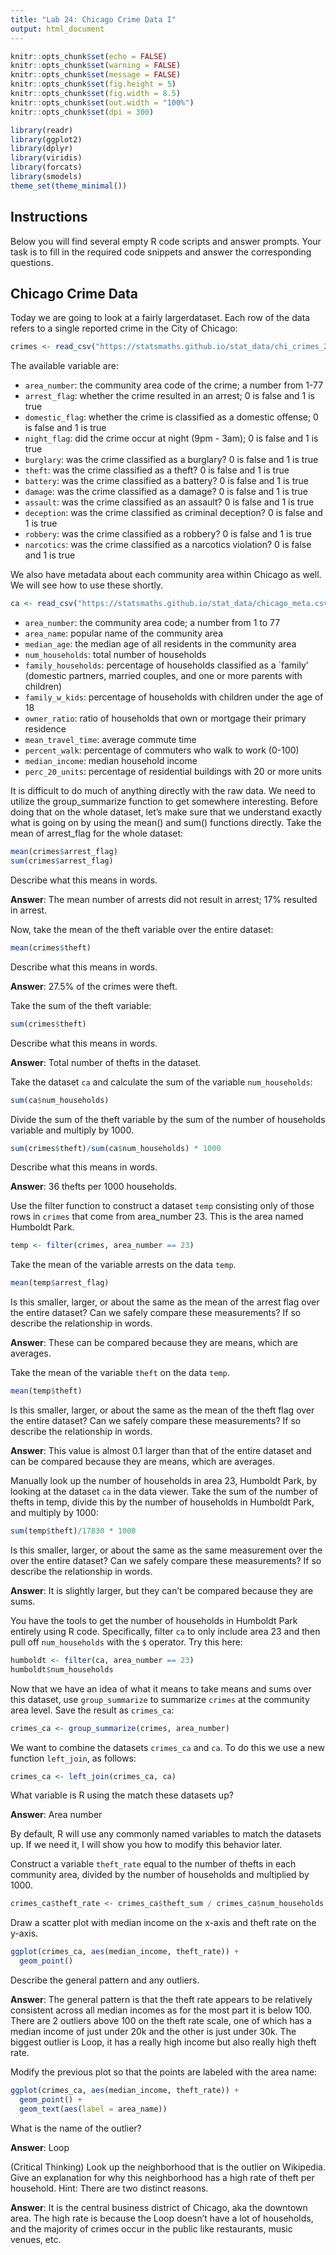 ```yaml
---
title: "Lab 24: Chicago Crime Data I"
output: html_document
---
```


```r
knitr::opts_chunk$set(echo = FALSE)
knitr::opts_chunk$set(warning = FALSE)
knitr::opts_chunk$set(message = FALSE)
knitr::opts_chunk$set(fig.height = 5)
knitr::opts_chunk$set(fig.width = 8.5)
knitr::opts_chunk$set(out.width = "100%")
knitr::opts_chunk$set(dpi = 300)

library(readr)
library(ggplot2)
library(dplyr)
library(viridis)
library(forcats)
library(smodels)
theme_set(theme_minimal())
```

## Instructions

Below you will find several empty R code scripts and answer prompts. Your task
is to fill in the required code snippets and answer the corresponding
questions.

## Chicago Crime Data

Today we are going to look at a fairly largerdataset. Each row
of the data refers to a single reported crime in the City of Chicago:

```r
crimes <- read_csv("https://statsmaths.github.io/stat_data/chi_crimes_2016.csv")
```

The available variable are:

- `area_number`: the community area code of the crime; a number from 1-77
- `arrest_flag`: whether the crime resulted in an arrest; 0 is false and 1 is true                
- `domestic_flag`: whether the crime is classified as a domestic offense; 0 is false and 1 is true                    
- `night_flag`: did the crime occur at night (9pm - 3am); 0 is false and 1 is true               
- `burglary`: was the crime classified as a burglary? 0 is false and 1 is true
- `theft`: was the crime classified as a theft? 0 is false and 1 is true
- `battery`: was the crime classified as a battery? 0 is false and 1 is true
- `damage`: was the crime classified as a damage? 0 is false and 1 is true
- `assault`: was the crime classified as an assault? 0 is false and 1 is true
- `deception`: was the crime classified as criminal deception? 0 is false and 1 is true
- `robbery`: was the crime classified as a robbery? 0 is false and 1 is true
- `narcotics`: was the crime classified as a narcotics violation? 0 is false and 1 is true

We also have metadata about each community area within Chicago as well.
We will see how to use these shortly.

```r
ca <- read_csv("https://statsmaths.github.io/stat_data/chicago_meta.csv")
```

- `area_number`: the community area code; a number from 1 to 77
- `area_name`: popular name of the community area
- `median_age`: the median age of all residents in the community area
- `num_households`: total number of households
- `family_households`: percentage of households classified as a `family'
                     (domestic partners, married couples, and one or more
                     parents with children)
- `family_w_kids`: percentage of households with children under the age of 18                     
- `owner_ratio`: ratio of households that own or mortgage their primary residence                    
- `mean_travel_time`: average commute time
- `percent_walk`: percentage of commuters who walk to work (0-100)
- `median_income`: median household income
- `perc_20_units`: percentage of residential buildings with 20 or more units


It is difficult to do much of anything directly with the raw data. We
need to utilize the group_summarize function to get somewhere interesting.
Before doing that on the whole dataset, let's make sure that we understand
exactly what is going on by using the mean() and sum() functions directly.
Take the mean of arrest_flag for the whole dataset:

```r
mean(crimes$arrest_flag)
sum(crimes$arrest_flag)
```

Describe what this means in words.

**Answer**: The mean number of arrests did not result in arrest; 17% resulted in arrest. 


Now, take the mean of the theft variable over the entire dataset:

```r
mean(crimes$theft)
```

Describe what this means in words.

**Answer**: 27.5% of the crimes were theft. 

Take the sum of the theft variable:

```r
sum(crimes$theft)
```

Describe what this means in words.

**Answer**: Total number of thefts in the dataset.

Take the dataset `ca` and calculate the sum of the variable `num_households`:

```r
sum(ca$num_households)
```

Divide the sum of the theft variable by the sum of the number of
households variable and multiply by 1000.

```r
sum(crimes$theft)/sum(ca$num_households) * 1000
```

Describe what this means in words.

**Answer**: 36 thefts per 1000 households. 

Use the filter function to construct a dataset `temp` consisting only of
those rows in `crimes` that come from area_number 23. This is the area
named Humboldt Park.

```r
temp <- filter(crimes, area_number == 23)
```

Take the mean of the variable arrests on the data `temp`.

```r
mean(temp$arrest_flag)
```

Is this smaller, larger, or about the same as the mean of the arrest flag
over the entire dataset? Can we safely compare these measurements? If so
describe the relationship in words.

**Answer**: These can be compared because they are means, which are averages. 

Take the mean of the variable `theft` on the data `temp`.

```r
mean(temp$theft)
```


Is this smaller, larger, or about the same as the mean of the theft flag
over the entire dataset? Can we safely compare these measurements? If so
describe the relationship in words.

**Answer**: This value is almost 0.1 larger than that of the entire dataset and can be compared because they are means, which are averages. 

Manually look up the number of households in area 23, Humboldt Park, by
looking at the dataset `ca` in the data viewer. Take the sum of the number
of thefts in temp, divide this by the number of households in Humboldt Park,
and multiply by 1000:

```r
sum(temp$theft)/17830 * 1000
```

Is this smaller, larger, or about the same as the same measurement over the
over the entire dataset? Can we safely compare these measurements? If so
describe the relationship in words.

**Answer**: It is slightly larger, but they can't be compared because they are sums. 

You have the tools to get the number of households in Humboldt Park
entirely using R code. Specifically, filter `ca` to only include area 23
and then pull off `num_households` with the `$` operator. Try this here:

```r
humboldt <- filter(ca, area_number == 23)
humboldt$num_households
```

Now that we have an idea of what it means to take means and sums over
this dataset, use `group_summarize` to summarize `crimes` at the community
area level. Save the result as `crimes_ca`:

```r
crimes_ca <- group_summarize(crimes, area_number)
```

We want to combine the datasets `crimes_ca` and `ca`. To do this we use
a new function `left_join`, as follows:

```r
crimes_ca <- left_join(crimes_ca, ca)
```

What variable is R using the match these datasets up?

**Answer**: Area number

By default, R will use any commonly named variables to match the datasets
up. If we need it, I will show you how to modify this behavior later.

Construct a variable `theft_rate` equal to the number of thefts in each
community area, divided by the number of households and multiplied by 1000.

```r
crimes_ca$theft_rate <- crimes_ca$theft_sum / crimes_ca$num_households * 1000
```

Draw a scatter plot with median income on the x-axis and theft rate on
the y-axis.

```r
ggplot(crimes_ca, aes(median_income, theft_rate)) +
  geom_point()
```

Describe the general pattern and any outliers.

**Answer**: The general pattern is that the theft rate appears to be relatively consistent across all median incomes as for the most part it is below 100. There are 2 outliers above 100 on the theft rate scale, one of which has a median income of just under 20k and the other is just under 30k. The biggest outlier is Loop, it has a really high income but also really high theft rate. 

Modify the previous plot so that the points are labeled with the area
name:

```r
ggplot(crimes_ca, aes(median_income, theft_rate)) +
  geom_point() +
  geom_text(aes(label = area_name))
```

What is the name of the outlier?

**Answer**: Loop

(Critical Thinking) Look up the neighborhood that is the outlier on
Wikipedia. Give an explanation for why this neighborhood has a high rate
of theft per household. Hint: There are two distinct reasons.

**Answer**: It is the central business district of Chicago, aka the downtown area. The high rate is because the Loop doesn't have a lot of households, and the majority of crimes occur in the public like restaurants, music venues, etc. 










